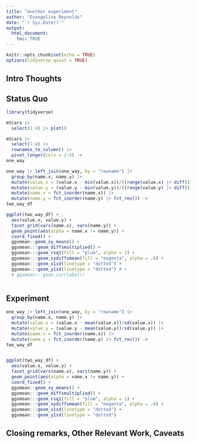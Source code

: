 ```yaml
---
title: "another experiment"
author: "Evangeline Reynolds"
date: "`r Sys.Date()`"
output: 
  html_document:
    toc: TRUE
---
```


```r
knitr::opts_chunk$set(echo = TRUE)
options(tidyverse.quiet = TRUE)
```




## Intro Thoughts


## Status Quo

```r
library(tidyverse)

mtcars |>
  select(1:4) |> plot()

mtcars |>
  select(1:4) |>
  rownames_to_column() |>
  pivot_longer(cols = 2:5) ->
one_way

one_way |> left_join(one_way, by = "rowname") |>
  group_by(name.x, name.y) |>
  mutate(value.x = (value.x - min(value.x))/((range(value.x) |> diff()))) |>
  mutate(value.y = (value.y - min(value.y))/((range(value.y) |> diff()))) |> 
  mutate(name.x = fct_inorder(name.x)) |>
  mutate(name.y = fct_inorder(name.y) |> fct_rev()) ->
two_way_df

```


```r
ggplot(two_way_df) + 
  aes(value.x, value.y) + 
  facet_grid(vars(name.x), vars(name.y)) +
  geom_point(aes(alpha = name.x != name.y)) + 
  coord_fixed() +
  ggxmean::geom_xy_means() + 
  ggxmean:::geom_diffsmultiplied() +
  ggxmean:::geom_rsq1(fill = "plum", alpha = 1) + 
  ggxmean:::geom_xydiffsmean(fill = "magenta", alpha = .8) + 
  ggxmean:::geom_x1sd(linetype = "dotted") + 
  ggxmean:::geom_y1sd(linetype = "dotted") # +
  # ggxmean:::geom_corrlabel()
  

```

## Experiment

```r
one_way |> left_join(one_way, by = "rowname") |>
  group_by(name.x, name.y) |>
  mutate(value.x = (value.x - mean(value.x))/sd(value.x)) |>
  mutate(value.y = (value.y - mean(value.y))/sd(value.y)) |> 
  mutate(name.x = fct_inorder(name.x)) |>
  mutate(name.y = fct_inorder(name.y) |> fct_rev()) ->
two_way_df


ggplot(two_way_df) + 
  aes(value.x, value.y) + 
  facet_grid(vars(name.x), vars(name.y)) +
  geom_point(aes(alpha = name.x != name.y)) +
  coord_fixed() +
  ggxmean::geom_xy_means() + 
  ggxmean:::geom_diffsmultiplied() +
  ggxmean:::geom_rsq1(fill = "plum", alpha = 1) + 
  ggxmean:::geom_xydiffsmean(fill = "magenta", alpha = .8) + 
  ggxmean:::geom_x1sd(linetype = "dotted") + 
  ggxmean:::geom_y1sd(linetype = "dotted")

```



## Closing remarks, Other Relevant Work, Caveats
